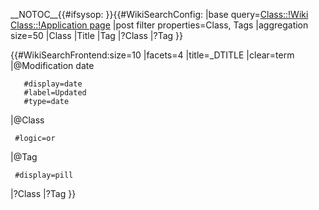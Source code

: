 __NOTOC__{{#ifsysop: {{CSP alert}} }}{{#WikiSearchConfig:
|base query=[[Class::!Wiki]] [[Class::!Application page]]
|post filter properties=Class, Tags
|aggregation size=50
|Class
|Title
|Tag
|?Class
|?Tag
}}
<div class="main-search">
{{#WikiSearchFrontend:size=10
|facets=4
|title=_DTITLE
|clear=term
|@Modification date
    #display=date
    #label=Updated
    #type=date
|@Class
  #logic=or
|@Tag
  #display=pill
|?Class
|?Tag
}}
</div>